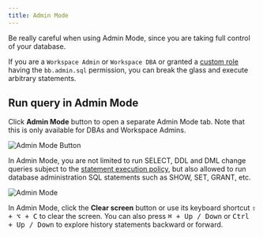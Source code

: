 ```yaml
---
title: Admin Mode
---
```


<Warning>

Be really careful when using Admin Mode, since you are taking full control of your database.

</Warning>

If you are a `Workspace Admin` or `Workspace DBA` or granted a [custom role](/administration/roles) having the `bb.admin.sql` permission, you can
break the glass and execute arbitrary statements.

## Run query in Admin Mode

Click **Admin Mode** button to open a separate Admin Mode tab. Note that this is only available for DBAs and Workspace Admins.

![Admin Mode Button](/content/docs/sql-editor/admin-mode-button.webp)

In Admin Mode, you are not limited to run SELECT, DDL and DML change queries subject to the [statement execution policy](/administration/environment-policy/overview#statement-execution-mode), but also allowed to run database administration SQL statements such as SHOW, SET, GRANT, etc.

![Admin Mode](/content/docs/sql-editor/admin-mode.webp)

In Admin Mode, click the **Clear screen** button or use its keyboard shortcut <kbd>⇧ + ⌥ + C</kbd> to clear the screen. You can also press <kbd>⌘ + Up / Down</kbd> or <kbd>Ctrl + Up / Down</kbd> to explore history statements backward or forward.
